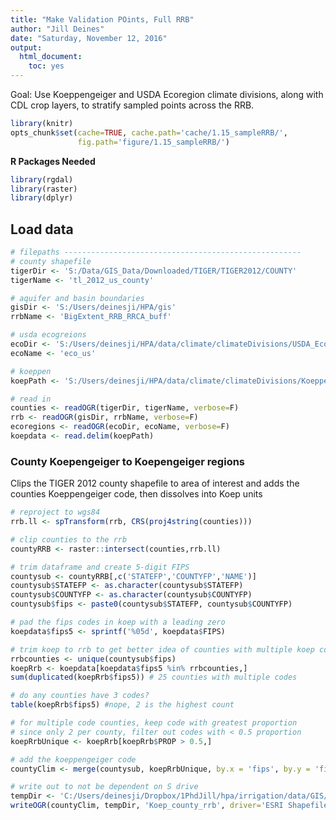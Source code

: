 ```yaml
---
title: "Make Validation POints, Full RRB"
author: "Jill Deines"
date: "Saturday, November 12, 2016"
output: 
  html_document:
    toc: yes
---
```


Goal: Use Koeppengeiger and USDA Ecoregion climate divisions, along with CDL crop layers, to stratify sampled points across the RRB.


```r
library(knitr)
opts_chunk$set(cache=TRUE, cache.path='cache/1.15_sampleRRB/',
               fig.path='figure/1.15_sampleRRB/')
```

**R Packages Needed**

```r
library(rgdal)
library(raster)
library(dplyr)
```

## Load data

```r
# filepaths -----------------------------------------------------
# county shapefile
tigerDir <- 'S:/Data/GIS_Data/Downloaded/TIGER/TIGER2012/COUNTY'
tigerName <- 'tl_2012_us_county'

# aquifer and basin boundaries
gisDir <- 'S:/Users/deinesji/HPA/gis'
rrbName <- 'BigExtent_RRB_RRCA_buff'

# usda ecogreions
ecoDir <- 'S:/Users/deinesji/HPA/data/climate/climateDivisions/USDA_Ecoregions'
ecoName <- 'eco_us'

# koeppen
koepPath <- 'S:/Users/deinesji/HPA/data/climate/climateDivisions/Koeppengeiger/KoeppenGeiger_UScounty.txt'

# read in
counties <- readOGR(tigerDir, tigerName, verbose=F)
rrb <- readOGR(gisDir, rrbName, verbose=F)
ecoregions <- readOGR(ecoDir, ecoName, verbose=F)
koepdata <- read.delim(koepPath)
```


### County Koepengeiger to Koepengeiger regions
Clips the TIGER 2012 county shapefile to area of interest and adds the counties Koeppengeiger code, then dissolves into Koep units

```r
# reproject to wgs84
rrb.ll <- spTransform(rrb, CRS(proj4string(counties)))

# clip counties to the rrb
countyRRB <- raster::intersect(counties,rrb.ll)

# trim dataframe and create 5-digit FIPS
countysub <- countyRRB[,c('STATEFP','COUNTYFP','NAME')]
countysub$STATEFP <- as.character(countysub$STATEFP)
countysub$COUNTYFP <- as.character(countysub$COUNTYFP)
countysub$fips <- paste0(countysub$STATEFP, countysub$COUNTYFP)

# pad the fips codes in koep with a leading zero 
koepdata$fips5 <- sprintf('%05d', koepdata$FIPS)

# trim koep to rrb to get better idea of counties with multiple koep codes
rrbcounties <- unique(countysub$fips)
koepRrb <- koepdata[koepdata$fips5 %in% rrbcounties,]
sum(duplicated(koepRrb$fips5)) # 25 counties with multiple codes

# do any counties have 3 codes?
table(koepRrb$fips5) #nope, 2 is the highest count

# for multiple code counties, keep code with greatest proportion
# since only 2 per county, filter out codes with < 0.5 proportion
koepRrbUnique <- koepRrb[koepRrb$PROP > 0.5,]

# add the koeppengeiger code
countyClim <- merge(countysub, koepRrbUnique, by.x = 'fips', by.y = 'fips5', all.x = T)

# write out to not be dependent on S drive
tempDir <- 'C:/Users/deinesji/Dropbox/1PhdJill/hpa/irrigation/data/GIS/validation/1.15_makeRrbPoints_workspace'
writeOGR(countyClim, tempDir, 'Koep_county_rrb', driver='ESRI Shapefile')
```




